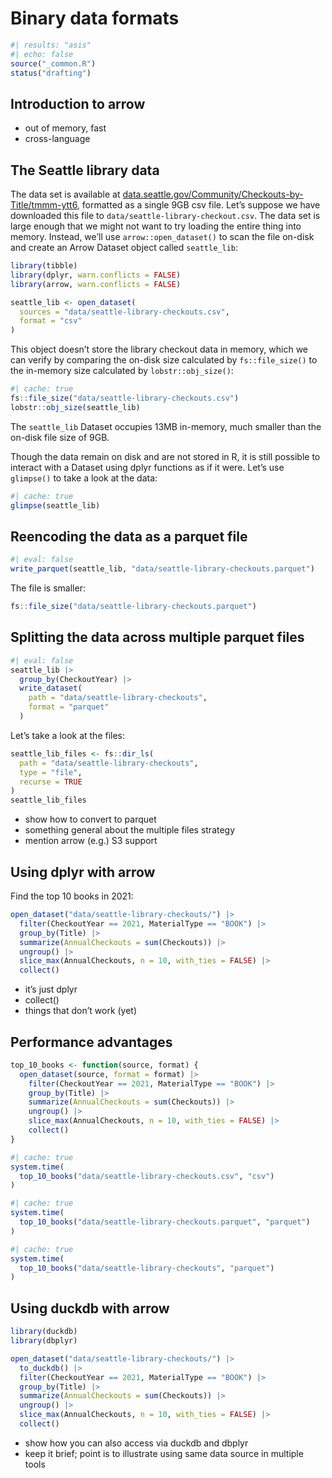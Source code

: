 # Binary data formats {#sec-binary-data}

```r
#| results: "asis"
#| echo: false
source("_common.R")
status("drafting")
```

## Introduction to arrow

-   out of memory, fast
-   cross-language

## The Seattle library data

The data set is available at [data.seattle.gov/Community/Checkouts-by-Title/tmmm-ytt6](https://data.seattle.gov/Community/Checkouts-by-Title/tmmm-ytt6), formatted as a single 9GB csv file.
Let's suppose we have downloaded this file to `data/seattle-library-checkout.csv`.
The data set is large enough that we might not want to try loading the entire thing into memory.
Instead, we'll use `arrow::open_dataset()` to scan the file on-disk and create an Arrow Dataset object called `seattle_lib`:

```r
library(tibble)
library(dplyr, warn.conflicts = FALSE)
library(arrow, warn.conflicts = FALSE)
```

```r
seattle_lib <- open_dataset(
  sources = "data/seattle-library-checkouts.csv", 
  format = "csv"
)
```

This object doesn't store the library checkout data in memory, which we can verify by comparing the on-disk size calculated by `fs::file_size()` to the in-memory size calculated by `lobstr::obj_size()`:

```r
#| cache: true
fs::file_size("data/seattle-library-checkouts.csv")
lobstr::obj_size(seattle_lib)
```

The `seattle_lib` Dataset occupies 13MB in-memory, much smaller than the on-disk file size of 9GB.

Though the data remain on disk and are not stored in R, it is still possible to interact with a Dataset using dplyr functions as if it were.
Let's use `glimpse()` to take a look at the data:

```r
#| cache: true
glimpse(seattle_lib)
```

## Reencoding the data as a parquet file

```r
#| eval: false
write_parquet(seattle_lib, "data/seattle-library-checkouts.parquet")
```

The file is smaller:

```r
fs::file_size("data/seattle-library-checkouts.parquet")
```

## Splitting the data across multiple parquet files

```r
#| eval: false
seattle_lib |>
  group_by(CheckoutYear) |>
  write_dataset(
    path = "data/seattle-library-checkouts",
    format = "parquet"
  )
```

Let's take a look at the files:

```r
seattle_lib_files <- fs::dir_ls(
  path = "data/seattle-library-checkouts",
  type = "file",
  recurse = TRUE
) 
seattle_lib_files
```

-   show how to convert to parquet
-   something general about the multiple files strategy
-   mention arrow (e.g.) S3 support

## Using dplyr with arrow

Find the top 10 books in 2021:

```r
open_dataset("data/seattle-library-checkouts/") |>
  filter(CheckoutYear == 2021, MaterialType == "BOOK") |> 
  group_by(Title) |> 
  summarize(AnnualCheckouts = sum(Checkouts)) |> 
  ungroup() |>
  slice_max(AnnualCheckouts, n = 10, with_ties = FALSE) |>
  collect()
```

-   it's just dplyr
-   collect()
-   things that don't work (yet)

## Performance advantages

```r
top_10_books <- function(source, format) {
  open_dataset(source, format = format) |>
    filter(CheckoutYear == 2021, MaterialType == "BOOK") |> 
    group_by(Title) |> 
    summarize(AnnualCheckouts = sum(Checkouts)) |> 
    ungroup() |>
    slice_max(AnnualCheckouts, n = 10, with_ties = FALSE) |>
    collect()
}
```

```r
#| cache: true
system.time(
  top_10_books("data/seattle-library-checkouts.csv", "csv")
)
```

```r
#| cache: true
system.time(
  top_10_books("data/seattle-library-checkouts.parquet", "parquet")
)
```

```r
#| cache: true
system.time(
  top_10_books("data/seattle-library-checkouts", "parquet")
)
```

## Using duckdb with arrow

```r
library(duckdb)
library(dbplyr)
```

```r
open_dataset("data/seattle-library-checkouts/") |>
  to_duckdb() |>
  filter(CheckoutYear == 2021, MaterialType == "BOOK") |> 
  group_by(Title) |> 
  summarize(AnnualCheckouts = sum(Checkouts)) |> 
  ungroup() |>
  slice_max(AnnualCheckouts, n = 10, with_ties = FALSE) |>
  collect()
```

-   show how you can also access via duckdb and dbplyr
-   keep it brief; point is to illustrate using same data source in multiple tools

